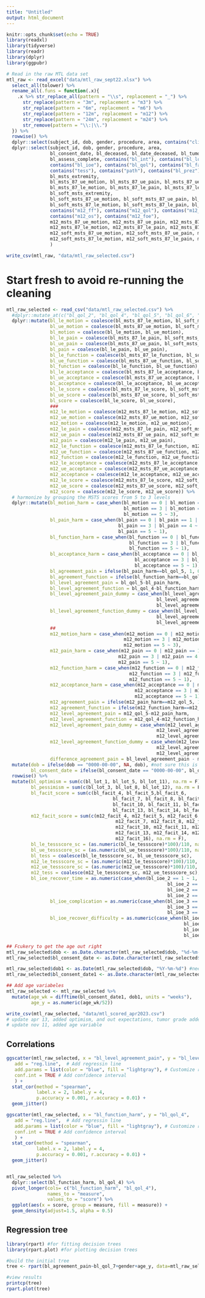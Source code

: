 ```yaml
---
title: "Untitled"
output: html_document
---
```


```r
knitr::opts_chunk$set(echo = TRUE)
library(readxl)
library(tidyverse)
library(readr)
library(dplyr)
library(ggpubr)
```


```r
# Read in the raw MTL data set
mtl_raw <- read_excel("data/mtl_raw_sept22.xlsx") %>%
  select_all(tolower) %>%
  rename_all(.funs = function(.x){
    .x %>% str_replace_all(pattern = "\\s", replacement = "_") %>%
      str_replace(pattern = "3m", replacement = "m3") %>%
      str_replace(pattern = "6m", replacement = "m6") %>%
      str_replace(pattern = "12m", replacement = "m12") %>%
      str_replace(pattern = "24m", replacement = "m24") %>%
      str_remove(pattern = "\\:|\\.")
  }) %>%
  rowwise() %>% 
  dplyr::select(subject_id, dob, gender, procedure, area, contains("clin"), contains("bl_"), contains("m12")) %>%
  dplyr::select(subject_id, dob, gender, procedure, area,
                bl_consent_date, bl_deceased, bl_date_deceased, bl_tumour_type, bl_prez_6, bl_date_assess,
                bl_assess_complete, contains("bl_int"), contains("bl_lot"),
                contains("bl_ioe"), contains("bl_qol"), contains("bl_facit"),
                contains("tess"), contains("path"), contains("bl_prez"),
                bl_msts_extremity,
                bl_msts_87_ue_motion, bl_msts_87_ue_pain, bl_msts_87_ue_stability, bl_msts_87_ue_deformity, bl_msts_87_ue_strength, bl_msts_87_ue_function, bl_msts_87_ue_acceptance, bl_msts_87_ue_score,
                bl_msts_87_le_motion, bl_msts_87_le_pain, bl_msts_87_le_stability, bl_msts_87_le_deformity, bl_msts_87_le_strength, bl_msts_87_le_function, bl_msts_87_le_acceptance, bl_msts_87_le_score,
                bl_soft_msts_extremity,
                bl_soft_msts_87_ue_motion, bl_soft_msts_87_ue_pain, bl_soft_msts_87_ue_stability, bl_soft_msts_87_ue_deformity, bl_soft_msts_87_ue_strength, bl_soft_msts_87_ue_function, bl_soft_msts_87_ue_acceptance, bl_soft_msts_87_ue_score,
                bl_soft_msts_87_le_motion, bl_soft_msts_87_le_pain, bl_soft_msts_87_le_stability, bl_soft_msts_87_le_deformity, bl_soft_msts_87_le_strength, bl_soft_msts_87_le_function, bl_soft_msts_87_le_acceptance, bl_soft_msts_87_le_score,
                contains("m12_ff"), contains("m12_qol"), contains("m12_facit"),
                contains("m12_os"), contains("m12_foe"),
                m12_msts_87_ue_motion, m12_msts_87_ue_pain, m12_msts_87_ue_stability, m12_msts_87_ue_deformity, m12_msts_87_ue_strength, m12_msts_87_ue_function, m12_msts_87_ue_acceptance, m12_msts_87_ue_score,
                m12_msts_87_le_motion, m12_msts_87_le_pain, m12_msts_87_le_stability, m12_msts_87_le_deformity, m12_msts_87_le_strength, m12_msts_87_le_function, m12_msts_87_le_acceptance, m12_msts_87_le_score,
                m12_soft_msts_87_ue_motion, m12_soft_msts_87_ue_pain, m12_soft_msts_87_ue_stability, m12_soft_msts_87_ue_deformity, m12_soft_msts_87_ue_strength, m12_soft_msts_87_ue_function, m12_soft_msts_87_ue_acceptance, m12_soft_msts_87_ue_score,
                m12_soft_msts_87_le_motion, m12_soft_msts_87_le_pain, m12_soft_msts_87_le_stability, m12_soft_msts_87_le_deformity, m12_soft_msts_87_le_strength, m12_soft_msts_87_le_function, m12_soft_msts_87_le_acceptance, m12_soft_msts_87_le_score
                )

write_csv(mtl_raw, "data/mtl_raw_selected.csv")
```

# Start fresh to avoid re-running the cleaning
```r
mtl_raw_selected <- read_csv("data/mtl_raw_selected.csv") %>%
  #dplyr::mutate_at(c("bl_qol_2", "bl_qol_4", "bl_qol_5", "bl_qol_6", "bl_qol_7"), as.numeric) %>%
  dplyr::mutate(bl_le_motion = coalesce(bl_msts_87_le_motion, bl_soft_msts_87_le_motion),
                bl_ue_motion = coalesce(bl_msts_87_ue_motion, bl_soft_msts_87_ue_motion),
                bl_motion = coalesce(bl_le_motion, bl_ue_motion),
                bl_le_pain = coalesce(bl_msts_87_le_pain, bl_soft_msts_87_le_pain),
                bl_ue_pain = coalesce(bl_msts_87_ue_pain, bl_soft_msts_87_ue_pain),
                bl_pain = coalesce(bl_le_pain, bl_ue_pain),
                bl_le_function = coalesce(bl_msts_87_le_function, bl_soft_msts_87_le_function),
                bl_ue_function = coalesce(bl_msts_87_ue_function, bl_soft_msts_87_ue_function),
                bl_function = coalesce(bl_le_function, bl_ue_function),
                bl_le_acceptance = coalesce(bl_msts_87_le_acceptance, bl_soft_msts_87_le_acceptance),
                bl_ue_acceptance = coalesce(bl_msts_87_ue_acceptance, bl_soft_msts_87_ue_acceptance),
                bl_acceptance = coalesce(bl_le_acceptance, bl_ue_acceptance),
                bl_le_score = coalesce(bl_msts_87_le_score, bl_soft_msts_87_le_score),
                bl_ue_score = coalesce(bl_msts_87_ue_score, bl_soft_msts_87_ue_score),
                bl_score = coalesce(bl_le_score, bl_ue_score),
                ###
                m12_le_motion = coalesce(m12_msts_87_le_motion, m12_soft_msts_87_le_motion),
                m12_ue_motion = coalesce(m12_msts_87_ue_motion, m12_soft_msts_87_ue_motion),
                m12_motion = coalesce(m12_le_motion, m12_ue_motion),
                m12_le_pain = coalesce(m12_msts_87_le_pain, m12_soft_msts_87_le_pain),
                m12_ue_pain = coalesce(m12_msts_87_ue_pain, m12_soft_msts_87_ue_pain),
                m12_pain = coalesce(m12_le_pain, m12_ue_pain),
                m12_le_function = coalesce(m12_msts_87_le_function, m12_soft_msts_87_le_function),
                m12_ue_function = coalesce(m12_msts_87_ue_function, m12_soft_msts_87_ue_function),
                m12_function = coalesce(m12_le_function, m12_ue_function),
                m12_le_acceptance = coalesce(m12_msts_87_le_acceptance, m12_soft_msts_87_le_acceptance),
                m12_ue_acceptance = coalesce(m12_msts_87_ue_acceptance, m12_soft_msts_87_ue_acceptance),
                m12_acceptance = coalesce(m12_le_acceptance, m12_ue_acceptance),
                m12_le_score = coalesce(m12_msts_87_le_score, m12_soft_msts_87_le_score),
                m12_ue_score = coalesce(m12_msts_87_ue_score, m12_soft_msts_87_ue_score),
                m12_score = coalesce(m12_le_score, m12_ue_score)) %>%
  # harmonize by grouping the MSTS scores from 5 to 3 levels
  dplyr::mutate(bl_motion_harm = case_when(bl_motion == 0 | bl_motion == 1 | bl_motion == 2 ~ 1,
                                           bl_motion == 3 | bl_motion == 4 ~ 2,
                                           bl_motion == 5 ~ 3),
                bl_pain_harm = case_when(bl_pain == 0 | bl_pain == 1 | bl_pain == 2 ~ 3,
                                         bl_pain == 3 | bl_pain == 4 ~ 2,
                                         bl_pain == 5 ~ 1),
                bl_function_harm = case_when(bl_function == 0 | bl_function == 1 | bl_function == 2 ~ 3,
                                             bl_function == 3 | bl_function == 4 ~ 2,
                                             bl_function == 5 ~ 1),
                bl_acceptance_harm = case_when(bl_acceptance == 0 | bl_acceptance == 1 | bl_acceptance == 2 ~ 3,
                                               bl_acceptance == 3 | bl_acceptance == 4 ~ 2,
                                               bl_acceptance == 5 ~ 1),
                bl_agreement_pain = ifelse(bl_pain_harm==bl_qol_5, 1, 0),
                bl_agreement_function = ifelse(bl_function_harm==bl_qol_4, 1, 0),
                bl_level_agreement_pain = bl_qol_5-bl_pain_harm, 
                bl_level_agreement_function = bl_qol_4-bl_function_harm,
                bl_level_agreement_pain_dummy = case_when(bl_level_agreement_pain == 0 ~ "neutral",
                                                       bl_level_agreement_pain < 0 ~ "MD higher",
                                                       bl_level_agreement_pain > 0 ~ "MD lower"),
                bl_level_agreement_function_dummy = case_when(bl_level_agreement_function == 0 ~ "neutral",
                                                       bl_level_agreement_function < 0 ~ "MD higher",
                                                       bl_level_agreement_function > 0 ~ "MD lower"),
                ##
                m12_motion_harm = case_when(m12_motion == 0 | m12_motion == 1 | m12_motion == 2 ~ 1,
                                           m12_motion == 3 | m12_motion == 4 ~ 2,
                                           m12_motion == 5 ~ 3),
                m12_pain_harm = case_when(m12_pain == 0 | m12_pain == 1 | m12_pain == 2 ~ 3,
                                         m12_pain == 3 | m12_pain == 4 ~ 2,
                                         m12_pain == 5 ~ 1),
                m12_function_harm = case_when(m12_function == 0 | m12_function == 1 | m12_function == 2 ~ 3,
                                             m12_function == 3 | m12_function == 4 ~ 2,
                                             m12_function == 5 ~ 1),
                m12_acceptance_harm = case_when(m12_acceptance == 0 | m12_acceptance == 1 | m12_acceptance == 2 ~ 3,
                                               m12_acceptance == 3 | m12_acceptance == 4 ~ 2,
                                               m12_acceptance == 5 ~ 1),
                m12_agreement_pain = ifelse(m12_pain_harm==m12_qol_5, 1, 0),
                m12_agreement_function = ifelse(m12_function_harm==m12_qol_4, 1, 0),
                m12_level_agreement_pain = m12_qol_5-m12_pain_harm, 
                m12_level_agreement_function = m12_qol_4-m12_function_harm,
                m12_level_agreement_pain_dummy = case_when(m12_level_agreement_pain == 0 ~ "neutral",
                                                       m12_level_agreement_pain < 0 ~ "MD higher",
                                                       m12_level_agreement_pain > 0 ~ "MD lower"),
                m12_level_agreement_function_dummy = case_when(m12_level_agreement_function == 0 ~ "neutral",
                                                       m12_level_agreement_function < 0 ~ "MD higher",
                                                       m12_level_agreement_function > 0 ~ "MD lower"),
                difference_agreement_pain = bl_level_agreement_pain - m12_level_agreement_pain) %>%
  mutate(dob = ifelse(dob == "0000-00-00", NA, dob), #not sure this is necessary
         bl_consent_date = ifelse(bl_consent_date == "0000-00-00", bl_date_assess, bl_consent_date)) %>%
  rowwise() %>%
  mutate(bl_optimism = sum(c(bl_lot_1, bl_lot_5, bl_lot_11), na.rm = F),
         bl_pessimism = sum(c(bl_lot_3, bl_lot_8, bl_lot_12), na.rm = F),
         bl_facit_score = sum(c(bl_facit_4, bl_facit_5,bl_facit_6, 
                                       bl_facit_7, bl_facit_8, bl_facit_9, 
                                       bl_facit_10, bl_facit_11, bl_facit_12, 
                                       bl_facit_13, bl_facit_14, bl_facit_15, bl_facit_16), na.rm = F),
         m12_facit_score = sum(c(m12_facit_4, m12_facit_5, m12_facit_6, 
                                        m12_facit_7, m12_facit_8, m12_facit_9, 
                                        m12_facit_10, m12_facit_11, m12_facit_12, 
                                        m12_facit_13, m12_facit_14, m12_facit_15, 
                                        m12_facit_16), na.rm = F),
         bl_le_tessscore_sc = (as.numeric(bl_le_tessscore)*100)/110, na.rm = T,
         bl_ue_tessscore_sc = (as.numeric(bl_ue_tessscore)*100)/110, na.rm = T, 
         bl_tess = coalesce(bl_le_tessscore_sc, bl_ue_tessscore_sc),
         m12_le_tessscore_sc = (as.numeric(m12_le_tessscore)*100)/110, na.rm = T,
         m12_ue_tessscore_sc = (as.numeric(m12_ue_tessscore)*100)/110, na.rm = T,
         m12_tess = coalesce(m12_le_tessscore_sc, m12_ue_tessscore_sc),
         bl_ioe_recover_time = as.numeric(case_when(bl_ioe_2 == 1 ~ 1,
                                                           bl_ioe_2 == 2 | bl_ioe_2 == 3 | bl_ioe_2 == 4 ~ 2,
                                                           bl_ioe_2 == 5 ~ 3,
                                                           bl_ioe_2 == 6 ~ 4)),
                bl_ioe_complication = as.numeric(case_when(bl_ioe_3 == 1 ~ 1,
                                                           bl_ioe_3 == 2 ~ 3,
                                                           bl_ioe_3 == 4 ~ 4)),
                bl_ioe_recover_difficulty = as.numeric(case_when(bl_ioe_4 == 1 ~ 1,
                                                                 bl_ioe_4 == 2 ~ 2,
                                                                 bl_ioe_4 == 3 ~ 3,
                                                                 bl_ioe_4 == 4 ~ 4)))

## Fcukery to get the age out right
mtl_raw_selected$dob <- as.Date.character(mtl_raw_selected$dob, "%d-%m-%Y") ## YAY THIS WORKS
mtl_raw_selected$bl_consent_date <- as.Date.character(mtl_raw_selected$bl_consent_date, "%d-%m-%Y") ## YAY THIS WORKS

mtl_raw_selected$dob1 <- as.Date(mtl_raw_selected$dob, "%Y-%m-%d") #need to reverse the format...
mtl_raw_selected$bl_consent_date1 <- as.Date.character(mtl_raw_selected$bl_consent_date, "%Y-%m-%d")

## Add age variabeles
mtl_raw_selected <- mtl_raw_selected %>%
  mutate(age_wk = difftime(bl_consent_date1, dob1, units = "weeks"),
         age_y = as.numeric(age_wk/52))

write_csv(mtl_raw_selected, "data/mtl_scored_apr2023.csv") 
# update apr 13, added optimism, and out expectations, tumor grade added, tumor size is needed next
# update nov 11, added age variable
```


## Correlations
```r
ggscatter(mtl_raw_selected, x = "bl_level_agreement_pain", y = "bl_level_agreement_function",
   add = "reg.line",  # Add regressin line
   add.params = list(color = "blue", fill = "lightgray"), # Customize reg. line
   conf.int = TRUE # Add confidence interval
   ) + 
  stat_cor(method = "spearman", 
           label.x = 2, label.y = 4,
           p.accuracy = 0.001, r.accuracy = 0.01) +
  geom_jitter()

ggscatter(mtl_raw_selected, x = "bl_function_harm", y = "bl_qol_4",
   add = "reg.line",  # Add regressin line
   add.params = list(color = "blue", fill = "lightgray"), # Customize reg. line
   conf.int = TRUE # Add confidence interval
   ) + 
  stat_cor(method = "spearman", 
           label.x = 2, label.y = 4,
           p.accuracy = 0.001, r.accuracy = 0.01) +
  geom_jitter()


mtl_raw_selected %>%
  dplyr::select(bl_function_harm, bl_qol_4) %>%
  pivot_longer(cols= c("bl_function_harm", "bl_qol_4"), 
               names_to = "measure",
               values_to = "score") %>%
  ggplot(aes(x = score, group = measure, fill = measure)) + 
  geom_density(adjust=1.5, alpha = 0.5)
```


## Regression tree
```r
library(rpart) #for fitting decision trees
library(rpart.plot) #for plotting decision trees

#build the initial tree
tree <- rpart(bl_agreement_pain~bl_qol_7+gender+age_y, data=mtl_raw_selected, method = "class", control=rpart.control(cp=.02))

#view results
printcp(tree)
rpart.plot(tree)



```



